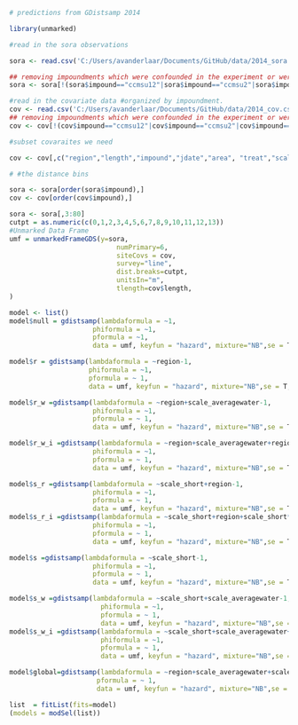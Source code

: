 ```r
# predictions from GDistsamp 2014

library(unmarked)

#read in the sora observations

sora <- read.csv('C:/Users/avanderlaar/Documents/GitHub/data/2014_sora.csv', header=T)

## removing impoundments which were confounded in the experiment or were not the appropriate habtiat type
sora <- sora[!(sora$impound=="ccmsu12"|sora$impound=="ccmsu2"|sora$impound=="ccmsu1"|sora$impound=="ts2a"|sora$impound=="ts4a"|sora$impound=="ts6a"|sora$impound=="ts8a"|sora$impound=="kt2"|sora$impound=="kt5"|sora$impound=="kt5"|sora$impound=="kt6"|sora$impound=="kt9"|sora$impound=="pool2"|sora$impound=="pool2w"|sora$impound=="pool3w"|sora$impound=="m10"|sora$impound=="m11"|sora$impound=="m13"),]

#read in the covariate data #organized by impoundment.
cov <- read.csv('C:/Users/avanderlaar/Documents/GitHub/data/2014_cov.csv', header=T)
## removing impoundments which were confounded in the experiment or were not the appropriate habtiat type
cov <- cov[!(cov$impound=="ccmsu12"|cov$impound=="ccmsu2"|cov$impound=="ccmsu1"|cov$impound=="ts2a"|cov$impound=="ts4a"|cov$impound=="ts6a"|cov$impound=="ts8a"|cov$impound=="kt2"|cov$impound=="kt5"|cov$impound=="kt5"|cov$impound=="kt6"|cov$impound=="kt9"|cov$impound=="pool2"|cov$impound=="pool2w"|cov$impound=="pool3w"|cov$impound=="m10"|cov$impound=="m11"|cov$impound=="m13"),]

#subset covaraites we need

cov <- cov[,c("region","length","impound","jdate","area", "treat","scale_short","scale_averagewater")]

# #the distance bins

sora <- sora[order(sora$impound),]
cov <- cov[order(cov$impound),]

sora <- sora[,3:80]
cutpt = as.numeric(c(0,1,2,3,4,5,6,7,8,9,10,11,12,13)) 
#Unmarked Data Frame
umf = unmarkedFrameGDS(y=sora, 
                           numPrimary=6,
                           siteCovs = cov,
                           survey="line", 
                           dist.breaks=cutpt,  
                           unitsIn="m", 
                           tlength=cov$length,
)

```
```r
model <- list()
model$null = gdistsamp(lambdaformula = ~1, 
                     phiformula = ~1, 
                     pformula = ~1,
                     data = umf, keyfun = "hazard", mixture="NB",se = T, output="abund")

model$r = gdistsamp(lambdaformula = ~region-1, 
                    phiformula = ~1, 
                    pformula = ~ 1,
                    data = umf, keyfun = "hazard", mixture="NB",se = T, output="abund")
```
```r


model$r_w =gdistsamp(lambdaformula = ~region+scale_averagewater-1, 
                     phiformula = ~1, 
                     pformula = ~ 1,
                     data = umf, keyfun = "hazard", mixture="NB",se = T, output="abund")

model$r_w_i =gdistsamp(lambdaformula = ~region+scale_averagewater+region*scale_averagewater-1, 
                     phiformula = ~1, 
                     pformula = ~ 1,
                     data = umf, keyfun = "hazard", mixture="NB",se = T, output="abund")
```
```r
model$s_r =gdistsamp(lambdaformula = ~scale_short+region-1, 
                     phiformula = ~1, 
                     pformula = ~ 1,
                     data = umf, keyfun = "hazard", mixture="NB",se = T, output="abund")
model$s_r_i =gdistsamp(lambdaformula = ~scale_short+region+scale_short*region-1, 
                     phiformula = ~1, 
                     pformula = ~ 1,
                     data = umf, keyfun = "hazard", mixture="NB",se = T, output="abund")

```

```r
model$s =gdistsamp(lambdaformula = ~scale_short-1, 
                     phiformula = ~1, 
                     pformula = ~ 1,
                     data = umf, keyfun = "hazard", mixture="NB",se = T, output="abund")

model$s_w =gdistsamp(lambdaformula = ~scale_short+scale_averagewater-1, 
                       phiformula = ~1, 
                       pformula = ~ 1,
                       data = umf, keyfun = "hazard", mixture="NB",se = T, output="abund")
model$s_w_i =gdistsamp(lambdaformula = ~scale_short+scale_averagewater+scale_short*scale_averagewater-1, 
                       phiformula = ~1, 
                       pformula = ~ 1,
                       data = umf, keyfun = "hazard", mixture="NB",se = T, output="abund")
```
```r
model$global=gdistsamp(lambdaformula = ~region+scale_averagewater+scale_short+region*scale_averagewater+region*scale_short-1, phiformula = ~1, 
                      pformula = ~ 1,
                      data = umf, keyfun = "hazard", mixture="NB",se = T, output="abund")

```
```r
list  = fitList(fits=model)
(models = modSel(list))

```